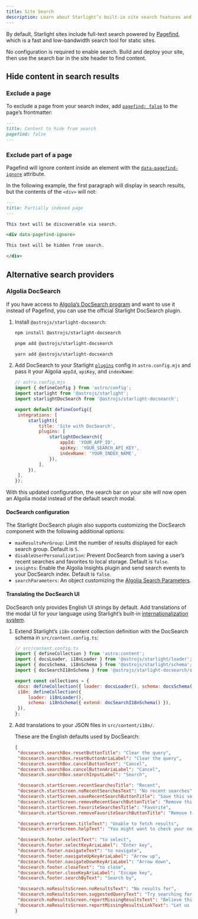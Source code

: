 ```yaml
---
title: Site Search
description: Learn about Starlight’s built-in site search features and how to customize them.
---
```



By default, Starlight sites include full-text search powered by [Pagefind](https://pagefind.app/), which is a fast and low-bandwidth search tool for static sites.

No configuration is required to enable search. Build and deploy your site, then use the search bar in the site header to find content.

## Hide content in search results

### Exclude a page

To exclude a page from your search index, add [`pagefind: false`](/reference/frontmatter/#pagefind) to the page’s frontmatter:

```md title="src/content/docs/not-indexed.md" ins={3}
---
title: Content to hide from search
pagefind: false
---
```

### Exclude part of a page

Pagefind will ignore content inside an element with the [`data-pagefind-ignore`](https://pagefind.app/docs/indexing/#removing-individual-elements-from-the-index) attribute.

In the following example, the first paragraph will display in search results, but the contents of the `<div>` will not:

```md title="src/content/docs/partially-indexed.md" ins="data-pagefind-ignore"
---
title: Partially indexed page
---

This text will be discoverable via search.

<div data-pagefind-ignore>

This text will be hidden from search.

</div>
```

## Alternative search providers

### Algolia DocSearch

If you have access to [Algolia’s DocSearch program](https://docsearch.algolia.com/) and want to use it instead of Pagefind, you can use the official Starlight DocSearch plugin.

<Steps>

1. Install `@astrojs/starlight-docsearch`:

   <Tabs syncKey="pkg">

   <TabItem label="npm">

   ```sh
   npm install @astrojs/starlight-docsearch
   ```

   </TabItem>

   <TabItem label="pnpm">

   ```sh
   pnpm add @astrojs/starlight-docsearch
   ```

   </TabItem>

   <TabItem label="Yarn">

   ```sh
   yarn add @astrojs/starlight-docsearch
   ```

   </TabItem>

   </Tabs>

2. Add DocSearch to your Starlight [`plugins`](/reference/configuration/#plugins) config in `astro.config.mjs` and pass it your Algolia `appId`, `apiKey`, and `indexName`:

   ```js ins={4,10-16}
   // astro.config.mjs
   import { defineConfig } from 'astro/config';
   import starlight from '@astrojs/starlight';
   import starlightDocSearch from '@astrojs/starlight-docsearch';

   export default defineConfig({
   	integrations: [
   		starlight({
   			title: 'Site with DocSearch',
   			plugins: [
   				starlightDocSearch({
   					appId: 'YOUR_APP_ID',
   					apiKey: 'YOUR_SEARCH_API_KEY',
   					indexName: 'YOUR_INDEX_NAME',
   				}),
   			],
   		}),
   	],
   });
   ```

</Steps>

With this updated configuration, the search bar on your site will now open an Algolia modal instead of the default search modal.

#### DocSearch configuration

The Starlight DocSearch plugin also supports customizing the DocSearch component with the following additional options:

- `maxResultsPerGroup`: Limit the number of results displayed for each search group. Default is `5`.
- `disableUserPersonalization`: Prevent DocSearch from saving a user’s recent searches and favorites to local storage. Default is `false`.
- `insights`: Enable the Algolia Insights plugin and send search events to your DocSearch index. Default is `false`.
- `searchParameters`: An object customizing the [Algolia Search Parameters](https://www.algolia.com/doc/api-reference/search-api-parameters/).

#### Translating the DocSearch UI

DocSearch only provides English UI strings by default.
Add translations of the modal UI for your language using Starlight’s built-in [internationalization system](/guides/i18n/#translate-starlights-ui).

<Steps>

1. Extend Starlight’s `i18n` content collection definition with the DocSearch schema in `src/content.config.ts`:

   ```js ins={5} ins=/{ extend: .+ }/
   // src/content.config.ts
   import { defineCollection } from 'astro:content';
   import { docsLoader, i18nLoader } from '@astrojs/starlight/loader';
   import { docsSchema, i18nSchema } from '@astrojs/starlight/schema';
   import { docSearchI18nSchema } from '@astrojs/starlight-docsearch/schema';

   export const collections = {
   	docs: defineCollection({ loader: docsLoader(), schema: docsSchema() }),
   	i18n: defineCollection({
   		loader: i18nLoader(),
   		schema: i18nSchema({ extend: docSearchI18nSchema() }),
   	}),
   };
   ```

2. Add translations to your JSON files in `src/content/i18n/`.

   These are the English defaults used by DocSearch:

   ```json title="src/content/i18n/en.json"
   {
   	"docsearch.searchBox.resetButtonTitle": "Clear the query",
   	"docsearch.searchBox.resetButtonAriaLabel": "Clear the query",
   	"docsearch.searchBox.cancelButtonText": "Cancel",
   	"docsearch.searchBox.cancelButtonAriaLabel": "Cancel",
   	"docsearch.searchBox.searchInputLabel": "Search",

   	"docsearch.startScreen.recentSearchesTitle": "Recent",
   	"docsearch.startScreen.noRecentSearchesText": "No recent searches",
   	"docsearch.startScreen.saveRecentSearchButtonTitle": "Save this search",
   	"docsearch.startScreen.removeRecentSearchButtonTitle": "Remove this search from history",
   	"docsearch.startScreen.favoriteSearchesTitle": "Favorite",
   	"docsearch.startScreen.removeFavoriteSearchButtonTitle": "Remove this search from favorites",

   	"docsearch.errorScreen.titleText": "Unable to fetch results",
   	"docsearch.errorScreen.helpText": "You might want to check your network connection.",

   	"docsearch.footer.selectText": "to select",
   	"docsearch.footer.selectKeyAriaLabel": "Enter key",
   	"docsearch.footer.navigateText": "to navigate",
   	"docsearch.footer.navigateUpKeyAriaLabel": "Arrow up",
   	"docsearch.footer.navigateDownKeyAriaLabel": "Arrow down",
   	"docsearch.footer.closeText": "to close",
   	"docsearch.footer.closeKeyAriaLabel": "Escape key",
   	"docsearch.footer.searchByText": "Search by",

   	"docsearch.noResultsScreen.noResultsText": "No results for",
   	"docsearch.noResultsScreen.suggestedQueryText": "Try searching for",
   	"docsearch.noResultsScreen.reportMissingResultsText": "Believe this query should return results?",
   	"docsearch.noResultsScreen.reportMissingResultsLinkText": "Let us know."
   }
   ```

</Steps>
